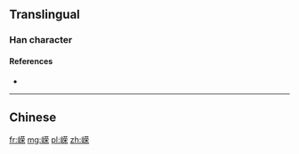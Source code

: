 {{also|嶸}}
==Translingual==

===Han character===
{{Han char|rn=46|rad=山|as=09|sn=12|four=|canj=UTBD|ids=⿰山荣}}

====References====
* {{Han ref|kx=0316.381|hdz=10785.030|uh=5D58}}

----

==Chinese==
{{zh-see|嶸}}

[[fr:嵘]]
[[mg:嵘]]
[[pl:嵘]]
[[zh:嵘]]